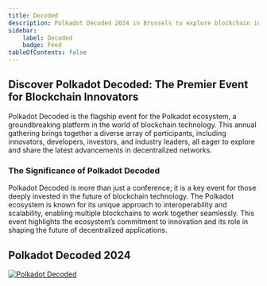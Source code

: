 ```yaml
---
title: Decoded
description: Polkadot Decoded 2024 in Brussels to explore blockchain innovations with top developers, investors, and industry leaders.
sidebar:
    label: Decoded
    badge: Feed
tableOfContents: false
---
```




## Discover Polkadot Decoded: The Premier Event for Blockchain Innovators
Polkadot Decoded is the flagship event for the Polkadot ecosystem, a groundbreaking platform in the world of blockchain technology. This annual gathering brings together a diverse array of participants, including innovators, developers, investors, and industry leaders, all eager to explore and share the latest advancements in decentralized networks.

### The Significance of Polkadot Decoded
Polkadot Decoded is more than just a conference; it is a key event for those deeply invested in the future of blockchain technology. The Polkadot ecosystem is known for its unique approach to interoperability and scalability, enabling multiple blockchains to work together seamlessly. This event highlights the ecosystem’s commitment to innovation and its role in shaping the future of decentralized applications.

## Polkadot Decoded 2024
[<Image src={coverImage} alt="Polkadot Decoded" />](/events/decoded/)

 <DirectoryLinks directory="events/decoded/2024" />
 <DirectoryLinks directory="events/decoded/2023" />
